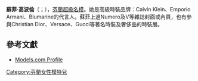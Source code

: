 {{noteTA
|T=zh-cn:苏维·科波宁;zh-hk:蘇菲·高波倫;zh-tw:蘇維·科波寧;
|1=zh-cn:苏维·科波宁;zh-hk:蘇菲·高波倫;zh-tw:蘇維·科波寧;
|2=zh-cn:苏维;zh-hk:蘇菲;zh-tw:蘇維;
|3=zh-cn:科波宁;zh-hk:高波倫;zh-tw:科波寧;
}}
{{藝人
| 姓名     = 蘇菲·高波倫
| 類型     = 模特兒
| 圖片     = Suvi Koponen in Michael Kors February 2008, Photographed by Ed Kavishe for Fashion Wire Press.jpg
| 圖片尺寸 = 200px
| 圖片簡介 = Suvi Koponen, in Michael Kors
| 外文名   = Suvi Maria Koponen
| 外文     = fi
| 綽號     = 
| 其他藝名 =
| 國籍     = 
| 出生日期 = {{birth date and age|1988|3|26}}
| 出生地點 = {{FIN}}[[万塔|万塔]]
| 逝世日期 = 
| 逝世地點 = 
| 職業     = 模特兒
| 語言     = 
| 教育程度 = 
| 宗教信仰 = 
| 配偶     = Tyler Riggs（2012-）
| 出身地   = 
| 出道作   = 
| 出道日期 = 
| 代表作   = 
| 活躍年代 = 2006年至今
| 唱片公司 = 
| 經紀公司 = Next Models
| 網站     = 
| 相關團體 = 
| 獎項     = 
| IMDb    = 
}}

'''蘇菲·高波倫'''（{{lang-fi|Suvi Koponen}}；{{bd|1988年|3月26日|catIdx=K}}），[[芬蘭|芬蘭]][[超級名模|超級名模]]。她是高級時裝品牌：Calvin Klein、Emporio Armani、Blumarine的代言人。蘇菲上過Numero及V等雜誌封面或內頁，也有參與Christian Dior、Versace、Gucci等著名時裝及奢侈品的時裝展。

== 參考文獻 ==
* [http://models.com/models/Suvi-Koponen Models.com Profile] {{Wayback|url=http://models.com/models/Suvi-Koponen |date=20201001171518 }}

{{DEFAULTSORT:Koponen, Suvi}}
{{finland-bio-stub}}
[[Category:芬蘭女性模特兒|Category:芬蘭女性模特兒]]